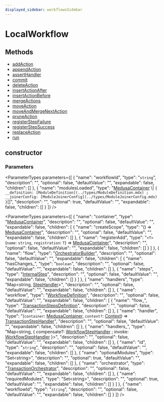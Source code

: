 ```yaml
---
displayed_sidebar: workflowsSidebar
---
```



# LocalWorkflow

## Methods

- [addAction](../LocalWorkflow/methods/LocalWorkflow.addAction.mdx)
- [appendAction](../LocalWorkflow/methods/LocalWorkflow.appendAction.mdx)
- [assertHandler](../LocalWorkflow/methods/LocalWorkflow.assertHandler.mdx)
- [commit](../LocalWorkflow/methods/LocalWorkflow.commit.mdx)
- [deleteAction](../LocalWorkflow/methods/LocalWorkflow.deleteAction.mdx)
- [insertActionAfter](../LocalWorkflow/methods/LocalWorkflow.insertActionAfter.mdx)
- [insertActionBefore](../LocalWorkflow/methods/LocalWorkflow.insertActionBefore.mdx)
- [mergeActions](../LocalWorkflow/methods/LocalWorkflow.mergeActions.mdx)
- [moveAction](../LocalWorkflow/methods/LocalWorkflow.moveAction.mdx)
- [moveAndMergeNextAction](../LocalWorkflow/methods/LocalWorkflow.moveAndMergeNextAction.mdx)
- [pruneAction](../LocalWorkflow/methods/LocalWorkflow.pruneAction.mdx)
- [registerStepFailure](../LocalWorkflow/methods/LocalWorkflow.registerStepFailure.mdx)
- [registerStepSuccess](../LocalWorkflow/methods/LocalWorkflow.registerStepSuccess.mdx)
- [replaceAction](../LocalWorkflow/methods/LocalWorkflow.replaceAction.mdx)
- [run](../LocalWorkflow/methods/LocalWorkflow.run.mdx)

## constructor

### Parameters

<ParameterTypes parameters={[
  {
    "name": "workflowId",
    "type": "`string`",
    "description": "",
    "optional": false,
    "defaultValue": "",
    "expandable": false,
    "children": []
  },
  {
    "name": "modulesLoaded",
    "type": "[MedusaContainer](../types/MedusaContainer.mdx) \\| ``{ __definition: [ModuleDefinition](../types/ModuleDefinition.mdx) ; __joinerConfig: [ModuleJoinerConfig](../types/ModuleJoinerConfig.mdx)  }``[]",
    "description": "",
    "optional": true,
    "defaultValue": "",
    "expandable": false,
    "children": []
  }
]} />

<ParameterTypes parameters={[
  {
    "name": "container",
    "type": "[MedusaContainer](../types/MedusaContainer.mdx)",
    "description": "",
    "optional": false,
    "defaultValue": "",
    "expandable": false,
    "children": [
      {
        "name": "createScope",
        "type": "() => [MedusaContainer](../types/MedusaContainer.mdx)",
        "description": "",
        "optional": false,
        "defaultValue": "",
        "expandable": false,
        "children": []
      },
      {
        "name": "registerAdd",
        "type": "`<T>`(`name`: `string`, `registration`: `T`) => [MedusaContainer](../types/MedusaContainer.mdx)",
        "description": "",
        "optional": false,
        "defaultValue": "",
        "expandable": false,
        "children": []
      }
    ]
  },
  {
    "name": "flow",
    "type": "[OrchestratorBuilder](OrchestratorBuilder.mdx)",
    "description": "",
    "optional": false,
    "defaultValue": "",
    "expandable": false,
    "children": [
      {
        "name": "hasChanges_",
        "type": "`boolean`",
        "description": "",
        "optional": false,
        "defaultValue": "",
        "expandable": false,
        "children": []
      },
      {
        "name": "steps",
        "type": "[InternalStep](../interfaces/InternalStep.mdx)",
        "description": "",
        "optional": false,
        "defaultValue": "",
        "expandable": false,
        "children": []
      }
    ]
  },
  {
    "name": "handlers",
    "type": "Map&#60;string, [StepHandler](../types/StepHandler.mdx)&#62;",
    "description": "",
    "optional": false,
    "defaultValue": "",
    "expandable": false,
    "children": []
  },
  {
    "name": "workflow",
    "type": "[WorkflowDefinition](../interfaces/WorkflowDefinition.mdx)",
    "description": "",
    "optional": false,
    "defaultValue": "",
    "expandable": false,
    "children": [
      {
        "name": "flow_",
        "type": "[TransactionStepsDefinition](../types/TransactionStepsDefinition.mdx)",
        "description": "",
        "optional": false,
        "defaultValue": "",
        "expandable": false,
        "children": []
      },
      {
        "name": "handler",
        "type": "(`container`: [MedusaContainer](../types/MedusaContainer.mdx), `context?`: [Context](../interfaces/Context.mdx)) => [TransactionStepHandler](../types/TransactionStepHandler.mdx)",
        "description": "",
        "optional": false,
        "defaultValue": "",
        "expandable": false,
        "children": []
      },
      {
        "name": "handlers_",
        "type": "Map&#60;string, &#123; compensate?: [WorkflowStepHandler](../types/WorkflowStepHandler.mdx) ; invoke: [WorkflowStepHandler](../types/WorkflowStepHandler.mdx)  &#125;&#62;",
        "description": "",
        "optional": false,
        "defaultValue": "",
        "expandable": false,
        "children": []
      },
      {
        "name": "id",
        "type": "`string`",
        "description": "",
        "optional": false,
        "defaultValue": "",
        "expandable": false,
        "children": []
      },
      {
        "name": "optionalModules",
        "type": "Set&#60;string&#62;",
        "description": "",
        "optional": true,
        "defaultValue": "",
        "expandable": false,
        "children": []
      },
      {
        "name": "orchestrator",
        "type": "[TransactionOrchestrator](TransactionOrchestrator.mdx)",
        "description": "",
        "optional": false,
        "defaultValue": "",
        "expandable": false,
        "children": []
      },
      {
        "name": "requiredModules",
        "type": "Set&#60;string&#62;",
        "description": "",
        "optional": true,
        "defaultValue": "",
        "expandable": false,
        "children": []
      }
    ]
  },
  {
    "name": "workflowId",
    "type": "`string`",
    "description": "",
    "optional": false,
    "defaultValue": "",
    "expandable": false,
    "children": []
  }
]} />

